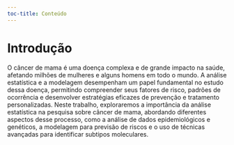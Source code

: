 ```yaml
--- 
toc-title: Conteúdo
---
```


# Introdução {.unnumbered}

O câncer de mama é uma doença complexa e de grande impacto na saúde, afetando milhões de mulheres e alguns homens em todo o mundo. A análise estatística e a modelagem desempenham um papel fundamental no estudo dessa doença, permitindo compreender seus fatores de risco, padrões de ocorrência e desenvolver estratégias eficazes de prevenção e tratamento personalizadas. Neste trabalho, exploraremos a importância da análise estatística na pesquisa sobre câncer de mama, abordando diferentes aspectos desse processo, como a análise de dados epidemiológicos e genéticos, a modelagem para previsão de riscos e o uso de técnicas avançadas para identificar subtipos moleculares.
